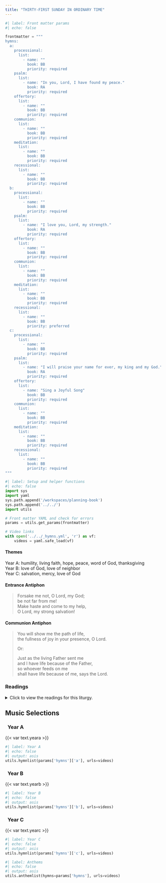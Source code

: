 ```yaml
---
title: "THIRTY-FIRST SUNDAY IN ORDINARY TIME"
---
```


```python
#| label: Front matter params
#| echo: false

frontmatter = """
hymns:
  a:
    processional:
      list:
        - name: ""
          book: BB
          priority: required
    psalm:
      list:
        - name: "In you, Lord, I have found my peace."
          book: RA
          priority: required
    offertory:
      list:
        - name: ""
          book: BB
          priority: required
    communion:
      list:
        - name: ""
          book: BB
          priority: required
    meditation:
      list:
        - name: ""
          book: BB
          priority: required
    recessional:
      list:
        - name: ""
          book: BB
          priority: required
  b:
    processional:
      list:
        - name: ""
          book: BB
          priority: required
    psalm:
      list:
        - name: "I love you, Lord, my strength."
          book: RA
          priority: required
    offertory:
      list:
        - name: ""
          book: BB
          priority: required
    communion:
      list:
        - name: ""
          book: BB
          priority: required
    meditation:
      list:
        - name: ""
          book: BB
          priority: required
    recessional:
      list:
        - name: ""
          book: BB
          priority: preferred
  c:
    processional:
      list:
        - name: ""
          book: BB
          priority: required
    psalm:
      list:
        - name: "I will praise your name for ever, my king and my God."
          book: RA
          priority: required
    offertory:
      list:
        - name: "Sing a Joyful Song"
          book: BB
          priority: required
    communion:
      list:
        - name: ""
          book: BB
          priority: required
    meditation:
      list:
        - name: ""
          book: BB
          priority: required
    recessional:
      list:
        - name: ""
          book: BB
          priority: required
"""
```

```python
#| label: Setup and helper functions
#| echo: false
import sys
import yaml
sys.path.append('/workspaces/planning-book')
sys.path.append('../../')
import utils

# Front matter YAML and check for errors
params = utils.get_params(frontmatter)

# Video links
with open('../../_hymns.yml', 'r') as vf:
    videos = yaml.safe_load(vf)
```

:::  {.red}
#### **Themes**
:::

[Year A:]{.red} humility, living faith, hope, peace, word of God, thanksgiving  
[Year B:]{.red} love of God, love of neighbor  
[Year C:]{.red} salvation, mercy, love of God  

:::  {.red}
#### **Entrance Antiphon**
:::

> Forsake me not, O Lord, my God;  
> be not far from me!  
> Make haste and come to my help,  
> O Lord, my strong salvation!  

:::  {.red}
#### **Communion Antiphon**
:::

> You will show me the path of life,  
> the fullness of joy in your presence, O Lord.  
>
> [Or:]{.red}  
>
> Just as the living Father sent me  
> and I have life because of the Father,  
> so whoever feeds on me  
> shall have life because of me, says the Lord.  

:::: {.content-visible when-format="html"}
::: {.red}
### Readings
:::

<details>
  <summary>Click to view the readings for this liturgy.</summary>

::: {.titlered}
### &nbsp; Year A
:::

::: {.red}
#### First Reading [Malachi 1:14b-2:2b, 8-10]{style="float:right" .small}
:::

A great King am I, says the LORD of hosts,  
and my name will be feared among the nations.  
And now, O priests, this commandment is for you:  
If you do not listen,  
if you do not lay it to heart,  
to give glory to my name, says the LORD of hosts,  
I will send a curse upon you  
and of your blessing I will make a curse.  
You have turned aside from the way,  
and have caused many to falter by your instruction;  
you have made void the covenant of Levi,  
says the LORD of hosts.  
I, therefore, have made you contemptible  
and base before all the people,  
since you do not keep my ways,  
but show partiality in your decisions.  
Have we not all the one father?  
Has not the one God created us?  
Why then do we break faith with one another,  
violating the covenant of our fathers?  

***

::: {.red}
#### Responsorial Psalm [Psalm 131:1, 2, 3]{style="float:right" .small}
:::

**[℟.]{.red}** **In you, Lord, I have found my peace.**  

O LORD, my heart is not proud,  
nor are my eyes haughty;  
I busy not myself with great things,  
nor with things too sublime for me. **[℟.]{.red}**  

Nay rather, I have stilled and quieted  
my soul like a weaned child.  
Like a weaned child on its mother's lap,  
so is my soul within me. **[℟.]{.red}**  

O Israel, hope in the LORD,  
both now and forever. **[℟.]{.red}**  

***

::: {.red}
#### Second Reading [1 Thessalonians 2:7b-9, 13]{style="float:right" .small}
:::

Brothers and sisters:  
We were gentle among you, as a nursing mother cares for her children.  
With such affection for you, we were determined to share with you  
not only the gospel of God, but our very selves as well,  
so dearly beloved had you become to us.  
You recall, brothers and sisters, our toil and drudgery.  
Working night and day in order not to burden any of you,  
we proclaimed to you the gospel of God.  

And for this reason we too give thanks to God unceasingly,  
that, in receiving the word of God from hearing us,  
you received not a human word but, as it truly is, the word of God,  
which is now at work in you who believe.  

***

::: {.red}
#### Gospel Acclamation [Matthew 23:9b, 10b]{style="float:right" .small}
:::

**[℟.]{.red}** **Alleluia, alleluia.**  
You have but one Father in heaven  
and one master, the Christ. **[℟.]{.red}**  

***

::: {.red}
#### Gospel [Matthew 23:1-12]{style="float:right" .small}
:::

Jesus spoke to the crowds and to his disciples, saying,  
"The scribes and the Pharisees  
have taken their seat on the chair of Moses.  
Therefore, do and observe all things whatsoever they tell you,  
but do not follow their example.  
For they preach but they do not practice.  
They tie up heavy burdens hard to carry  
and lay them on people's shoulders,  
but they will not lift a finger to move them.  
All their works are performed to be seen.  
They widen their phylacteries and lengthen their tassels.  
They love places of honor at banquets, seats of honor in synagogues,  
greetings in marketplaces, and the salutation 'Rabbi.'  
As for you, do not be called 'Rabbi.'  
You have but one teacher, and you are all brothers.  
Call no one on earth your father;  
you have but one Father in heaven.  
Do not be called 'Master';  
you have but one master, the Christ.  
The greatest among you must be your servant.  
Whoever exalts himself will be humbled;  
but whoever humbles himself will be exalted."  

::: {.centered}
{{< var symbols.cross >}} &nbsp; {{< var symbols.cross >}} &nbsp; {{< var symbols.cross >}}
:::

::: {.titlered}
### &nbsp; Year B
:::

::: {.red}
#### First Reading [Deuteronomy 6:2-6]{style="float:right" .small}
:::

Moses spoke to the people, saying:  
"Fear the LORD, your God,  
and keep, throughout the days of your lives,  
all his statutes and commandments which I enjoin on you,  
and thus have long life.  
Hear then, Israel, and be careful to observe them,  
that you may grow and prosper the more,  
in keeping with the promise of the LORD, the God of your fathers,  
to give you a land flowing with milk and honey.  

"Hear, O Israel! The LORD is our God, the LORD alone!  
Therefore, you shall love the LORD, your God,  
with all your heart,  
and with all your soul,  
and with all your strength.  
Take to heart these words which I enjoin on you today."  

***

::: {.red}
#### Responsorial Psalm [Psalm 18:2-3, 3-4, 47, 51]{style="float:right" .small}
:::

**[℟.]{.red}** **I love you, Lord, my strength.**  

I love you, O LORD, my strength,  
&emsp; O LORD, my rock, my fortress, my deliverer. **[℟.]{.red}**  

My God, my rock of refuge,  
&emsp; my shield, the horn of my salvation, my stronghold!  
Praised be the LORD, I exclaim,  
&emsp; and I am safe from my enemies. **[℟.]{.red}**  

The LORD lives! And blessed be my rock!  
&emsp; Extolled be God my savior.  
You who gave great victories to your king  
&emsp; and showed kindness to your anointed. **[℟.]{.red}**  

***

::: {.red}
#### Second Reading [Hebrews 7:23-28]{style="float:right" .small}
:::

Brothers and sisters:  
The levitical priests were many  
because they were prevented by death from remaining in office,  
but Jesus, because he remains forever,  
has a priesthood that does not pass away.  
Therefore, he is always able to save those who approach God through him,  
since he lives forever to make intercession for them.  

It was fitting that we should have such a high priest:  
holy, innocent, undefiled, separated from sinners,  
higher than the heavens.  
He has no need, as did the high priests,  
to offer sacrifice day after day,  
first for his own sins and then for those of the people;  
he did that once for all when he offered himself.  
For the law appoints men subject to weakness to be high priests,  
but the word of the oath, which was taken after the law,  
appoints a son,  
who has been made perfect forever.  

***

::: {.red}
#### Gospel Acclamation [John 14:23]{style="float:right" .small}
:::

**[℟.]{.red}** **Alleluia, alleluia.**  
Whoever loves me will keep my word, says the Lord;  
and my father will love him and we will come to him. **[℟.]{.red}**  

***

::: {.red}
#### Gospel [Mark 12:28b-34]{style="float:right" .small}
:::

One of the scribes came to Jesus and asked him,  
"Which is the first of all the commandments?"  
Jesus replied, "The first is this:  
*Hear, O Israel!*  
*The Lord our God is Lord alone!*  
*You shall love the Lord your God with all your heart,*  
*with all your soul,*  
*with all your mind,*  
*and with all your strength.*  
The second is this:  
*You shall love your neighbor as yourself.*  
There is no other commandment greater than these."  
The scribe said to him, "Well said, teacher.  
You are right in saying,  
'He is One and there is no other than he.'  
And 'to love him with all your heart,  
with all your understanding,  
with all your strength,  
and to love your neighbor as yourself'  
is worth more than all burnt offerings and sacrifices."  
And when Jesus saw that he answered with understanding,  
he said to him,  
"You are not far from the kingdom of God."  
And no one dared to ask him any more questions.  

::: {.centered}
{{< var symbols.cross >}} &nbsp; {{< var symbols.cross >}} &nbsp; {{< var symbols.cross >}}
:::

::: {.titlered}
### &nbsp; Year C
:::

::: {.red}
#### First Reading [Wisdom 11:22-12:2]{style="float:right" .small}
:::

Before the LORD the whole universe is as a grain from a balance  
or a drop of morning dew come down upon the earth.  
But you have mercy on all, because you can do all things;  
and you overlook people's sins that they may repent.  
For you love all things that are  
and loathe nothing that you have made;  
for what you hated, you would not have fashioned.  
And how could a thing remain, unless you willed it;  
or be preserved, had it not been called forth by you?  
But you spare all things, because they are yours,  
O LORD and lover of souls,  
for your imperishable spirit is in all things!  
Therefore you rebuke offenders little by little,  
warn them and remind them of the sins they are committing,  
that they may abandon their wickedness and believe in you, O LORD!  

***

::: {.red}
#### Responsorial Psalm [Psalm 145:1-2, 8-9, 10-11, 13, 14]{style="float:right" .small}
:::

**[℟.]{.red}** **I will praise your name for ever, my king and my God.**  

I will extol you, O my God and King,  
and I will bless your name forever and ever.  
Every day will I bless you,  
and I will praise your name forever and ever. **[℟.]{.red}**  

The LORD is gracious and merciful,  
slow to anger and of great kindness.  
The LORD is good to all  
and compassionate toward all his works. **[℟.]{.red}**  

Let all your works give you thanks, O LORD,  
and let your faithful ones bless you.  
Let them discourse of the glory of your kingdom  
and speak of your might. **[℟.]{.red}**  

The LORD is faithful in all his words  
and holy in all his works.  
The LORD lifts up all who are falling.  
and raises up all who are bowed down. **[℟.]{.red}**  

***

::: {.red}
#### Second Reading [2 Thessalonians 1:11-2:2]{style="float:right" .small}
:::

Brothers and sisters:  
We always pray for you,  
that our God may make you worthy of his calling  
and powerfully bring to fulfillment every good purpose  
and every effort of faith,  
that the name of our Lord Jesus may be glorified in you,  
and you in him,  
in accord with the grace of our God and Lord Jesus Christ.  

We ask you, brothers and sisters,  
with regard to the coming of our Lord Jesus Christ  
and our assembling with him,  
not to be shaken out of your minds suddenly, or to be alarmed  
either by a "spirit," or by an oral statement,  
or by a letter allegedly from us  
to the effect that the day of the Lord is at hand.  

***

::: {.red}
#### Gospel Acclamation [John 3:16]{style="float:right" .small}
:::

**[℟.]{.red}** **Alleluia, alleluia.**  
God so loved the world that he gave his only Son,  
so that everyone who believes in him might have eternal life. **[℟.]{.red}**  

***

::: {.red}
#### Gospel [Luke 19:1-10]{style="float:right" .small}
:::

At that time, Jesus came to Jericho and intended to pass through the town.  
Now a man there named Zacchaeus,  
who was a chief tax collector and also a wealthy man,  
was seeking to see who Jesus was;  
but he could not see him because of the crowd,  
for he was short in stature.  
So he ran ahead and climbed a sycamore tree in order to see Jesus,  
who was about to pass that way.  
When he reached the place, Jesus looked up and said,  
"Zacchaeus, come down quickly,  
for today I must stay at your house."  
And he came down quickly and received him with joy.  
When they all saw this, they began to grumble, saying,  
"He has gone to stay at the house of a sinner."  
But Zacchaeus stood there and said to the Lord,  
"Behold, half of my possessions, Lord, I shall give to the poor,  
and if I have extorted anything from anyone  
I shall repay it four times over."  
And Jesus said to him,  
"Today salvation has come to this house  
because this man too is a descendant of Abraham.  
For the Son of Man has come to seek  
and to save what was lost."  

::: {.centered}
{{< var symbols.cross >}} &nbsp; {{< var symbols.cross >}} &nbsp; {{< var symbols.cross >}}
:::

</details>
::::

::: {.red}
## Music Selections
:::

::: {.titlered}
### &nbsp; Year A
:::
{{< var text.yeara >}}

```python
#| label: Year A
#| echo: false
#| output: asis
utils.hymnlist(params['hymns']['a'], urls=videos)
```

::: {.titlered}
### &nbsp; Year B
:::
{{< var text.yearb >}}

```python
#| label: Year B
#| echo: false
#| output: asis
utils.hymnlist(params['hymns']['b'], urls=videos)
```

::: {.titlered}
### &nbsp; Year C
:::
{{< var text.yearc >}}

```python
#| label: Year C
#| echo: false
#| output: asis
utils.hymnlist(params['hymns']['c'], urls=videos)
```


```python
#| label: Anthems
#| echo: false
#| output: asis
utils.anthemlist(hymns=params['hymns'], urls=videos)
```
